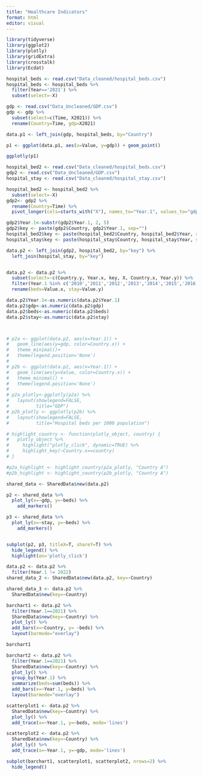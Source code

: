 ```yaml
---
title: "Healthcare Indicators"
format: html
editor: visual
---
```


```r
library(tidyverse)
library(ggplot2)
library(plotly)
library(gridExtra)
library(crosstalk)
library(Ecdat)
```

```r
hospital_beds <- read.csv("Data_cleaned/hospital_beds.csv")
hospital_beds <- hospital_beds %>%
  filter(Year=='2021') %>%
  subset(select=-X)

gdp <- read.csv("Data_Uncleaned/GDP.csv")
gdp <- gdp %>%
  subset(select=c(Time, X2021)) %>%
  rename(Country=Time, gdp=X2021)

data.p1 <- left_join(gdp, hospital_beds, by="Country")

```

```r

p1 <- ggplot(data.p1, aes(x=Value, y=gdp)) + geom_point()

ggplotly(p1)
```

```r
hospital_bed2 <- read.csv("Data_cleaned/hospital_beds.csv")
gdp2 <- read.csv("Data_Uncleaned/GDP.csv")
hospital_stay <- read.csv("Data_cleaned/hospital_stay.csv")

hospital_bed2 <- hospital_bed2 %>%
  subset(select=-X)
gdp2<- gdp2 %>%
  rename(Country=Time) %>%
  pivot_longer(cols=starts_with("X"), names_to="Year.1", values_to="gdp")

gdp2$Year.1<-substr(gdp2$Year.1, 2, 5)
gdp2$key <- paste(gdp2$Country, gdp2$Year.1, sep="")
hospital_bed2$key <- paste(hospital_bed2$Country, hospital_bed2$Year, sep="")
hospital_stay$key <- paste(hospital_stay$Country, hospital_stay$Year, sep="")

data.p2 <- left_join(gdp2, hospital_bed2, by="key") %>%
  left_join(hospital_stay, by="key")


data.p2 <- data.p2 %>%
  subset(select=-c(Country.y, Year.x, key, X, Country.x, Year.y)) %>%
  filter(Year.1 %in% c('2010','2011','2012','2013','2014','2015','2016','2017','2018','2019','2020','2021','2022')) %>%
  rename(beds=Value.x, stay=Value.y)

data.p2$Year.1<-as.numeric(data.p2$Year.1)
data.p2$gdp<-as.numeric(data.p2$gdp)
data.p2$beds<-as.numeric(data.p2$beds)
data.p2$stay<-as.numeric(data.p2$stay)




```

```r
# p2a <- ggplot(data.p2, aes(x=Year.1)) +
#   geom_line(aes(y=gdp, color=Country.x)) +
#   theme_minimal()+
#   theme(legend.position='None')
# 
# p2b <- ggplot(data.p2, aes(x=Year.1)) +
#   geom_line(aes(y=Value, color=Country.x)) +
#   theme_minimal() +
#   theme(legend.position='None')
# 
# p2a_plotly<-ggplotly(p2a) %>%
#   layout(showlegend=FALSE,
#          title="GDP")
# p2b_plotly <- ggplotly(p2b) %>%
#   layout(showlegend=FALSE,
#          title="Hospital beds per 1000 population")

# highlight_country <- function(plotly_object, country) {
#   plotly_object %>%
#     highlight("plotly_click", dynamic=TRUE) %>%
#     highlight_key(~Country.x==country)
# }

#p2a_highlight <- highlight_country(p2a_plotly, "Country A")
#p2b_highlight <- highlight_country(p2b_plotly, "Country A")

shared_data <- SharedData$new(data.p2)

p2 <- shared_data %>%
  plot_ly(x=~gdp, y=~beds) %>%
    add_markers()

p3 <- shared_data %>%
  plot_ly(x=~stay, y=~beds) %>%
    add_markers()


subplot(p2, p3, titleX=T, shareY=T) %>%
  hide_legend() %>%
  highlight(on='plotly_click')
```

```r

data.p2 <- data.p2 %>%
  filter(Year.1 != 2022)
shared_data_2 <- SharedData$new(data.p2, key=~Country)

shared_data_3 <- data.p2 %>%
  SharedData$new(key=~Country)

barchart1 <- data.p2 %>%
  filter(Year.1==2021) %>%
  SharedData$new(key=~Country) %>%
  plot_ly() %>%
  add_bars(x=~Country, y= ~beds) %>%
  layout(barmode="overlay")

barchart1

barchart2 <- data.p2 %>%
  filter(Year.1==2021) %>%
  SharedData$new(key=~Country) %>%
  plot_ly() %>%
  group_by(Year.1) %>%
  summarize(beds=sum(beds)) %>%
  add_bars(x=~Year.1, y=beds) %>%
  layout(barmode="overlay")

scatterplot1 <- data.p2 %>%
  SharedData$new(key=~Country) %>%
  plot_ly() %>%
  add_trace(x=~Year.1, y=~beds, mode='lines')

scatterplot2 <- data.p2 %>%
  SharedData$new(key=~Country) %>%
  plot_ly() %>%
  add_trace(x=~Year.1, y=~gdp, mode='lines')

subplot(barchart1, scatterplot1, scatterplot2, nrows=2) %>%
  hide_legend()
          


```

```r

```

